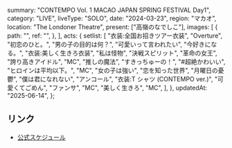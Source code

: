   summary: "CONTEMPO Vol. 1 MACAO JAPAN SPRING FESTIVAL Day1",
  category: "LIVE",
  liveType: "SOLO",
  date: "2024-03-23",
  region: "マカオ",
  location: "The Londoner Theatre",
  present: ["高嶺のなでしこ"],
  images: [
    {
      path: "",
      ref: "",
    },
  ],
  acts: {
    setlist: [
      "衣装:全国お招きツアー衣装",
      "Overture",
      "初恋のひと。",
      "男の子の目的は何？",
      "可愛いって言われたい",
      "今好きになる。",
      "衣装:美しく生きろ衣装",
      "私は怪物",
      "決戦スピリット",
      "革命の女王",
      "誇り高きアイドル",
      "MC",
      "推しの魔法",
      "すきっちゅーの！",
      "#超絶かわいい",
      "ヒロインは平均以下。",
      "MC",
      "女の子は強い",
      "恋を知った世界",
      "月曜日の憂鬱",
      "僕は君になれない",
      "アンコール",
      "衣装:T シャツ (CONTEMPO ver.)",
      "可愛くてごめん",
      "ファンサ",
      "MC",
      "美しく生きろ",
      "MC",
    ],
  },
  updatedAt: "2025-06-14",
};

## リンク

- [公式スケジュール](https://takanenonadeshiko.jp/?p=1710)

